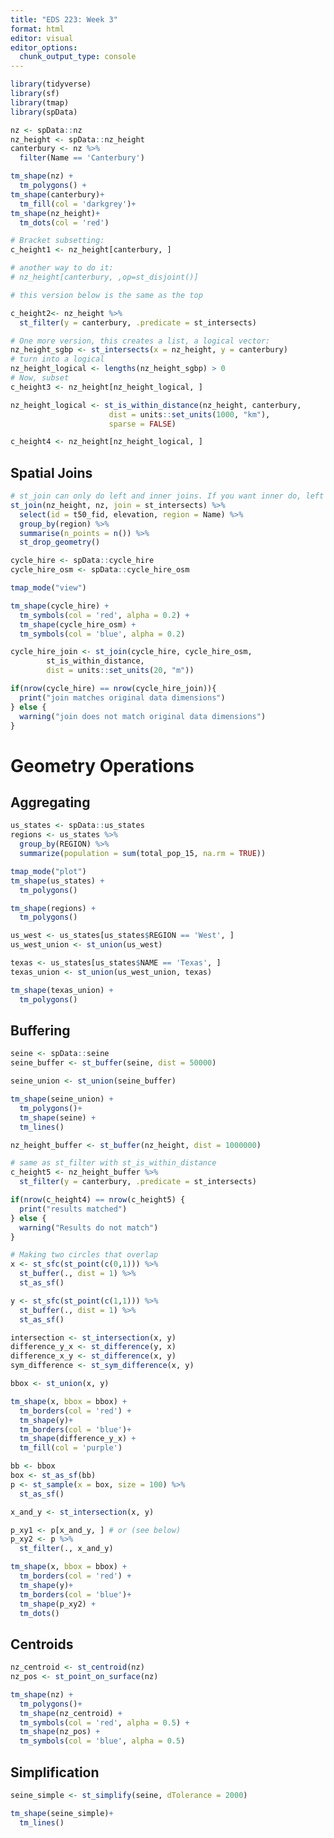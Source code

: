 ```yaml
---
title: "EDS 223: Week 3"
format: html
editor: visual
editor_options: 
  chunk_output_type: console
---
```


```r
library(tidyverse)
library(sf)
library(tmap)
library(spData)
```

```r
nz <- spData::nz
nz_height <- spData::nz_height
canterbury <- nz %>%
  filter(Name == 'Canterbury')
```

```r
tm_shape(nz) +
  tm_polygons() +
tm_shape(canterbury)+
  tm_fill(col = 'darkgrey')+
tm_shape(nz_height)+
  tm_dots(col = 'red')
```

```r
# Bracket subsetting: 
c_height1 <- nz_height[canterbury, ]

# another way to do it:
# nz_height[canterbury, ,op=st_disjoint()]

# this version below is the same as the top

c_height2<- nz_height %>%
  st_filter(y = canterbury, .predicate = st_intersects)

# One more version, this creates a list, a logical vector:
nz_height_sgbp <- st_intersects(x = nz_height, y = canterbury)
# turn into a logical
nz_height_logical <- lengths(nz_height_sgbp) > 0
# Now, subset
c_height3 <- nz_height[nz_height_logical, ]
```

```r
nz_height_logical <- st_is_within_distance(nz_height, canterbury,
                      dist = units::set_units(1000, "km"),
                      sparse = FALSE)
```

```r
c_height4 <- nz_height[nz_height_logical, ]
```

## Spatial Joins

```r
# st_join can only do left and inner joins. If you want inner do, left = FALSE and if you want right, switch them.
st_join(nz_height, nz, join = st_intersects) %>%
  select(id = t50_fid, elevation, region = Name) %>%
  group_by(region) %>%
  summarise(n_points = n()) %>%
  st_drop_geometry()
```

```r
cycle_hire <- spData::cycle_hire
cycle_hire_osm <- spData::cycle_hire_osm

tmap_mode("view")

tm_shape(cycle_hire) +
  tm_symbols(col = 'red', alpha = 0.2) +
  tm_shape(cycle_hire_osm) +
  tm_symbols(col = 'blue', alpha = 0.2)

```

```r
cycle_hire_join <- st_join(cycle_hire, cycle_hire_osm,
        st_is_within_distance,
        dist = units::set_units(20, "m"))
```

```r
if(nrow(cycle_hire) == nrow(cycle_hire_join)){
  print("join matches original data dimensions")
} else {
  warning("join does not match original data dimensions")
}

```


# Geometry Operations
## Aggregating

```r
us_states <- spData::us_states
regions <- us_states %>%
  group_by(REGION) %>%
  summarize(population = sum(total_pop_15, na.rm = TRUE))

tmap_mode("plot")
tm_shape(us_states) +
  tm_polygons()

tm_shape(regions) +
  tm_polygons()
```

```r

us_west <- us_states[us_states$REGION == 'West', ]
us_west_union <- st_union(us_west)

texas <- us_states[us_states$NAME == 'Texas', ]
texas_union <- st_union(us_west_union, texas)

tm_shape(texas_union) +
  tm_polygons()
```

## Buffering

```r
seine <- spData::seine
seine_buffer <- st_buffer(seine, dist = 50000)

seine_union <- st_union(seine_buffer)

tm_shape(seine_union) +
  tm_polygons()+
  tm_shape(seine) +
  tm_lines()
```

```r
nz_height_buffer <- st_buffer(nz_height, dist = 1000000)

# same as st_filter with st_is_within_distance 
c_height5 <- nz_height_buffer %>%
  st_filter(y = canterbury, .predicate = st_intersects)

if(nrow(c_height4) == nrow(c_height5) {
  print("results matched")
} else {
  warning("Results do not match")
}
```

```r
# Making two circles that overlap
x <- st_sfc(st_point(c(0,1))) %>%
  st_buffer(., dist = 1) %>%
  st_as_sf()

y <- st_sfc(st_point(c(1,1))) %>%
  st_buffer(., dist = 1) %>%
  st_as_sf()

intersection <- st_intersection(x, y)
difference_y_x <- st_difference(y, x)
difference_x_y <- st_difference(x, y)
sym_difference <- st_sym_difference(x, y)

bbox <- st_union(x, y)

tm_shape(x, bbox = bbox) +
  tm_borders(col = 'red') +
  tm_shape(y)+
  tm_borders(col = 'blue')+
  tm_shape(difference_y_x) +
  tm_fill(col = 'purple')

```

```r
bb <- bbox
box <- st_as_sf(bb)
p <- st_sample(x = box, size = 100) %>%
  st_as_sf()

x_and_y <- st_intersection(x, y)

p_xy1 <- p[x_and_y, ] # or (see below)
p_xy2 <- p %>%
  st_filter(., x_and_y)

tm_shape(x, bbox = bbox) +
  tm_borders(col = 'red') +
  tm_shape(y)+
  tm_borders(col = 'blue')+
  tm_shape(p_xy2) +
  tm_dots()
```

## Centroids
```r
nz_centroid <- st_centroid(nz)
nz_pos <- st_point_on_surface(nz)

tm_shape(nz) +
  tm_polygons()+
  tm_shape(nz_centroid) +
  tm_symbols(col = 'red', alpha = 0.5) +
  tm_shape(nz_pos) +
  tm_symbols(col = 'blue', alpha = 0.5)
```

## Simplification
```r
seine_simple <- st_simplify(seine, dTolerance = 2000)

tm_shape(seine_simple)+
  tm_lines()
```

